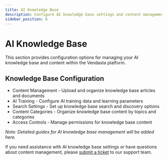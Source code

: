 ```yaml
---
title: AI Knowledge Base
description: Configure AI knowledge base settings and content management
sidebar_position: 6
---
```


# AI Knowledge Base

This section provides configuration options for managing your AI knowledge base and content within the Vendasta platform.

## Knowledge Base Configuration

- Content Management - Upload and organize knowledge base articles and documents
- AI Training - Configure AI training data and learning parameters
- Search Settings - Set up knowledge base search and discovery options
- Content Categories - Organize knowledge base content by topics and categories
- Access Controls - Manage permissions for knowledge base content

*Note: Detailed guides for AI knowledge base management will be added here.*

If you need assistance with AI knowledge base settings or have questions about content management, please [submit a ticket](https://support.vendasta.com/hc/en-us/requests/new) to our support team.